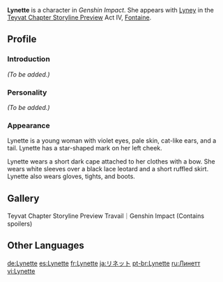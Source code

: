 {{Character Infobox
|image            = Lynette Portrait.png
|type             = Mentioned
|name             = Lynette
|element          = 
|weapon           = 
|quality           = 
|title            = 
|title2           = 
|title3           = 
|birthday         = 
|region           = Fontaine
|location         = None
|affiliation      = 
|voiceEN          = 
|voiceCN          = 
|voiceJP          = 
}}
'''Lynette''' is a character in ''Genshin Impact''. She appears with [[Lyney]] in the [[Teyvat Chapter Storyline Preview: Travail|Teyvat Chapter Storyline Preview]] Act IV, [[Fontaine]].

==Profile==
===Introduction===
<!-- {{Quote|Introduction text on the character's page on the official website.|Description on the Official Website<ref>Official Genshin Impact Website: [link Lynette]</ref>}}-->
''(To be added.)''

===Personality===
<!-- {{Quote|In-game character attributes and profile page text.|In-game character attributes and profile page text.}} -->
''(To be added.)''

===Appearance===
Lynette is a young woman with violet eyes, pale skin, cat-like ears, and a tail. Lynette has a star-shaped mark on her left cheek.

Lynette wears a short dark cape attached to her clothes with a bow. She wears white sleeves over a black lace leotard and a short ruffled skirt. Lynette also wears gloves, tights, and boots.

==Gallery==
<gallery>
Teyvat Chapter Storyline Preview Travail｜Genshin Impact (Contains spoilers)
</gallery>

==Other Languages==
{{Other Languages|default_hidden = 1
|en      = Lynette
|zhs     = 琳妮特
|zhs_rm  = Línnītè
|zht     = 琳妮特
|zht_rm  = Línnítè
|ja      = リネット
|ja_rm   = Rinetto
|ko      = 리넷
|ko_rm   = Rinet
|es      = Lynette
|fr      = Lynette
|ru      = Линетт
|th      = Lynette
|vi      = Lynette
|de      = Lynette
|id      = Lynette
|pt      = Lynette
|tr      = 
|it      = 
}}
<!--
==Change History==
{{Change History|}}

==References==
{{Reflist}}
-->

[[de:Lynette]]
[[es:Lynette]]
[[fr:Lynette]]
[[ja:リネット]]
[[pt-br:Lynette]]
[[ru:Линетт]]
[[vi:Lynette]]